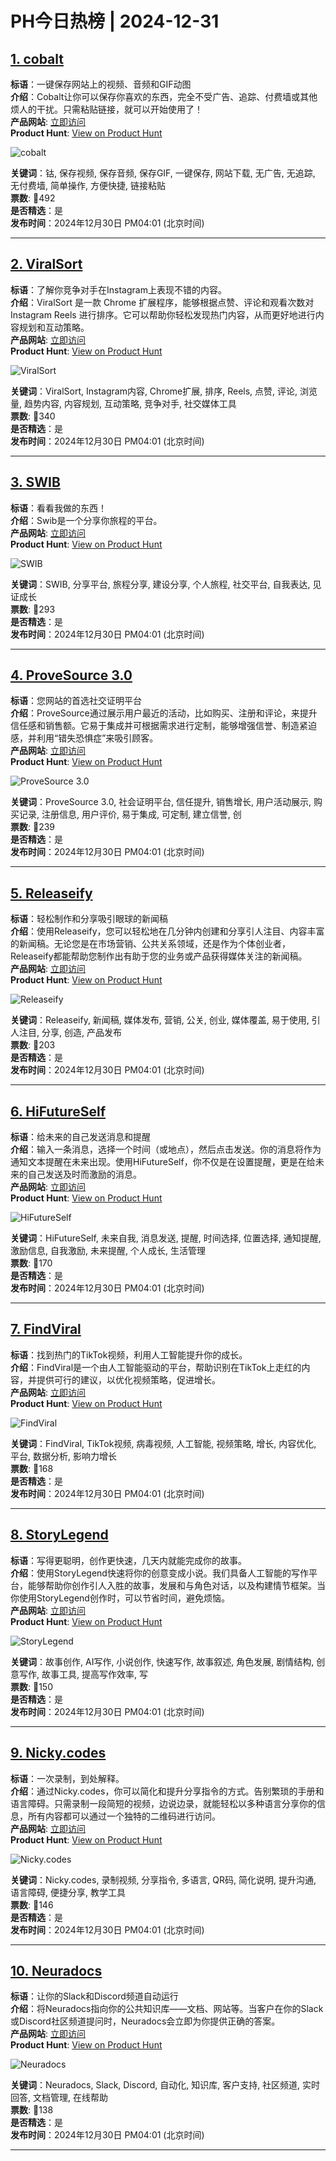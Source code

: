 # PH今日热榜 | 2024-12-31  

## [1. cobalt](https://www.producthunt.com/posts/cobalt-5?utm_campaign=producthunt-api&utm_medium=api-v2&utm_source=Application%3A+ph-daily+%28ID%3A+150577%29)  
**标语**：一键保存网站上的视频、音频和GIF动图  
**介绍**：Cobalt让你可以保存你喜欢的东西，完全不受广告、追踪、付费墙或其他烦人的干扰。只需粘贴链接，就可以开始使用了！  
**产品网站**: [立即访问](https://www.producthunt.com/r/LLJFWZH6HJGO5W?utm_campaign=producthunt-api&utm_medium=api-v2&utm_source=Application%3A+ph-daily+%28ID%3A+150577%29)  
**Product Hunt**: [View on Product Hunt](https://www.producthunt.com/posts/cobalt-5?utm_campaign=producthunt-api&utm_medium=api-v2&utm_source=Application%3A+ph-daily+%28ID%3A+150577%29)  

![cobalt](https://ph-files.imgix.net/0df0e923-1ff6-4083-a65d-aa1692345c42.png?auto=format&fit=crop&frame=1&h=512&w=1024)  

**关键词**：钴, 保存视频, 保存音频, 保存GIF, 一键保存, 网站下载, 无广告, 无追踪, 无付费墙, 简单操作, 方便快捷, 链接粘贴  
**票数**: 🔺492  
**是否精选**：是  
**发布时间**：2024年12月30日 PM04:01 (北京时间)  

---  

## [2. ViralSort](https://www.producthunt.com/posts/viralsort?utm_campaign=producthunt-api&utm_medium=api-v2&utm_source=Application%3A+ph-daily+%28ID%3A+150577%29)  
**标语**：了解你竞争对手在Instagram上表现不错的内容。  
**介绍**：ViralSort 是一款 Chrome 扩展程序，能够根据点赞、评论和观看次数对 Instagram Reels 进行排序。它可以帮助你轻松发现热门内容，从而更好地进行内容规划和互动策略。  
**产品网站**: [立即访问](https://www.producthunt.com/r/ZLQW4EEEUPUDGY?utm_campaign=producthunt-api&utm_medium=api-v2&utm_source=Application%3A+ph-daily+%28ID%3A+150577%29)  
**Product Hunt**: [View on Product Hunt](https://www.producthunt.com/posts/viralsort?utm_campaign=producthunt-api&utm_medium=api-v2&utm_source=Application%3A+ph-daily+%28ID%3A+150577%29)  

![ViralSort](https://ph-files.imgix.net/5784ec2d-27de-4d43-881f-32b46f0fc11b.png?auto=format&fit=crop&frame=1&h=512&w=1024)  

**关键词**：ViralSort, Instagram内容, Chrome扩展, 排序, Reels, 点赞, 评论, 浏览量, 趋势内容, 内容规划, 互动策略, 竞争对手, 社交媒体工具  
**票数**: 🔺340  
**是否精选**：是  
**发布时间**：2024年12月30日 PM04:01 (北京时间)  

---  

## [3. SWIB](https://www.producthunt.com/posts/swib?utm_campaign=producthunt-api&utm_medium=api-v2&utm_source=Application%3A+ph-daily+%28ID%3A+150577%29)  
**标语**：看看我做的东西！  
**介绍**：Swib是一个分享你旅程的平台。  
**产品网站**: [立即访问](https://www.producthunt.com/r/4PPGFOTMSYM4TJ?utm_campaign=producthunt-api&utm_medium=api-v2&utm_source=Application%3A+ph-daily+%28ID%3A+150577%29)  
**Product Hunt**: [View on Product Hunt](https://www.producthunt.com/posts/swib?utm_campaign=producthunt-api&utm_medium=api-v2&utm_source=Application%3A+ph-daily+%28ID%3A+150577%29)  

![SWIB](https://ph-files.imgix.net/baed30df-97c9-429c-a825-8357d5c12706.png?auto=format&fit=crop&frame=1&h=512&w=1024)  

**关键词**：SWIB, 分享平台, 旅程分享, 建设分享, 个人旅程, 社交平台, 自我表达, 见证成长  
**票数**: 🔺293  
**是否精选**：是  
**发布时间**：2024年12月30日 PM04:01 (北京时间)  

---  

## [4. ProveSource 3.0](https://www.producthunt.com/posts/provesource-3-0?utm_campaign=producthunt-api&utm_medium=api-v2&utm_source=Application%3A+ph-daily+%28ID%3A+150577%29)  
**标语**：您网站的首选社交证明平台  
**介绍**：ProveSource通过展示用户最近的活动，比如购买、注册和评论，来提升信任感和销售额。它易于集成并可根据需求进行定制，能够增强信誉、制造紧迫感，并利用“错失恐惧症”来吸引顾客。  
**产品网站**: [立即访问](https://www.producthunt.com/r/BSR4DLPIIXNCM5?utm_campaign=producthunt-api&utm_medium=api-v2&utm_source=Application%3A+ph-daily+%28ID%3A+150577%29)  
**Product Hunt**: [View on Product Hunt](https://www.producthunt.com/posts/provesource-3-0?utm_campaign=producthunt-api&utm_medium=api-v2&utm_source=Application%3A+ph-daily+%28ID%3A+150577%29)  

![ProveSource 3.0](https://ph-files.imgix.net/b9b7bed3-a1a9-4400-beed-ca77eb3fbe54.png?auto=format&fit=crop&frame=1&h=512&w=1024)  

**关键词**：ProveSource 3.0, 社会证明平台, 信任提升, 销售增长, 用户活动展示, 购买记录, 注册信息, 用户评价, 易于集成, 可定制, 建立信誉, 创  
**票数**: 🔺239  
**是否精选**：是  
**发布时间**：2024年12月30日 PM04:01 (北京时间)  

---  

## [5. Releaseify](https://www.producthunt.com/posts/releaseify?utm_campaign=producthunt-api&utm_medium=api-v2&utm_source=Application%3A+ph-daily+%28ID%3A+150577%29)  
**标语**：轻松制作和分享吸引眼球的新闻稿  
**介绍**：使用Releaseify，您可以轻松地在几分钟内创建和分享引人注目、内容丰富的新闻稿。无论您是在市场营销、公共关系领域，还是作为个体创业者，Releaseify都能帮助您制作出有助于您的业务或产品获得媒体关注的新闻稿。  
**产品网站**: [立即访问](https://www.producthunt.com/r/4CHPX6PB46QR2O?utm_campaign=producthunt-api&utm_medium=api-v2&utm_source=Application%3A+ph-daily+%28ID%3A+150577%29)  
**Product Hunt**: [View on Product Hunt](https://www.producthunt.com/posts/releaseify?utm_campaign=producthunt-api&utm_medium=api-v2&utm_source=Application%3A+ph-daily+%28ID%3A+150577%29)  

![Releaseify](https://ph-files.imgix.net/b17029dc-74ba-48a6-9909-ab73cb7951df.png?auto=format&fit=crop&frame=1&h=512&w=1024)  

**关键词**：Releaseify, 新闻稿, 媒体发布, 营销, 公关, 创业, 媒体覆盖, 易于使用, 引人注目, 分享, 创造, 产品发布  
**票数**: 🔺203  
**是否精选**：是  
**发布时间**：2024年12月30日 PM04:01 (北京时间)  

---  

## [6. HiFutureSelf](https://www.producthunt.com/posts/hifutureself?utm_campaign=producthunt-api&utm_medium=api-v2&utm_source=Application%3A+ph-daily+%28ID%3A+150577%29)  
**标语**：给未来的自己发送消息和提醒  
**介绍**：输入一条消息，选择一个时间（或地点），然后点击发送。你的消息将作为通知文本提醒在未来出现。使用HiFutureSelf，你不仅是在设置提醒，更是在给未来的自己发送及时而激励的消息。  
**产品网站**: [立即访问](https://www.producthunt.com/r/WCPBG734IEENAO?utm_campaign=producthunt-api&utm_medium=api-v2&utm_source=Application%3A+ph-daily+%28ID%3A+150577%29)  
**Product Hunt**: [View on Product Hunt](https://www.producthunt.com/posts/hifutureself?utm_campaign=producthunt-api&utm_medium=api-v2&utm_source=Application%3A+ph-daily+%28ID%3A+150577%29)  

![HiFutureSelf](https://ph-files.imgix.net/933ed1d1-5663-4efc-a567-2a3ddbb31074.png?auto=format&fit=crop&frame=1&h=512&w=1024)  

**关键词**：HiFutureSelf, 未来自我, 消息发送, 提醒, 时间选择, 位置选择, 通知提醒, 激励信息, 自我激励, 未来提醒, 个人成长, 生活管理  
**票数**: 🔺170  
**是否精选**：是  
**发布时间**：2024年12月30日 PM04:01 (北京时间)  

---  

## [7. FindViral](https://www.producthunt.com/posts/findviral?utm_campaign=producthunt-api&utm_medium=api-v2&utm_source=Application%3A+ph-daily+%28ID%3A+150577%29)  
**标语**：找到热门的TikTok视频，利用人工智能提升你的成长。  
**介绍**：FindViral是一个由人工智能驱动的平台，帮助识别在TikTok上走红的内容，并提供可行的建议，以优化视频策略，促进增长。  
**产品网站**: [立即访问](https://www.producthunt.com/r/Z4POAESGEWOPJR?utm_campaign=producthunt-api&utm_medium=api-v2&utm_source=Application%3A+ph-daily+%28ID%3A+150577%29)  
**Product Hunt**: [View on Product Hunt](https://www.producthunt.com/posts/findviral?utm_campaign=producthunt-api&utm_medium=api-v2&utm_source=Application%3A+ph-daily+%28ID%3A+150577%29)  

![FindViral](https://ph-files.imgix.net/14b4d556-59c8-4ce2-9312-bf9a5467a940.png?auto=format&fit=crop&frame=1&h=512&w=1024)  

**关键词**：FindViral, TikTok视频, 病毒视频, 人工智能, 视频策略, 增长, 内容优化, 平台, 数据分析, 影响力增长  
**票数**: 🔺168  
**是否精选**：是  
**发布时间**：2024年12月30日 PM04:01 (北京时间)  

---  

## [8. StoryLegend](https://www.producthunt.com/posts/storylegend?utm_campaign=producthunt-api&utm_medium=api-v2&utm_source=Application%3A+ph-daily+%28ID%3A+150577%29)  
**标语**：写得更聪明，创作更快速，几天内就能完成你的故事。  
**介绍**：使用StoryLegend快速将你的创意变成小说。我们具备人工智能的写作平台，能够帮助你创作引人入胜的故事，发展和与角色对话，以及构建情节框架。当你使用StoryLegend创作时，可以节省时间，避免烦恼。  
**产品网站**: [立即访问](https://www.producthunt.com/r/XB2AQS6JVR2XKF?utm_campaign=producthunt-api&utm_medium=api-v2&utm_source=Application%3A+ph-daily+%28ID%3A+150577%29)  
**Product Hunt**: [View on Product Hunt](https://www.producthunt.com/posts/storylegend?utm_campaign=producthunt-api&utm_medium=api-v2&utm_source=Application%3A+ph-daily+%28ID%3A+150577%29)  

![StoryLegend](https://ph-files.imgix.net/68af2d3a-3e17-449b-bc99-1ed070f8a9d4.png?auto=format&fit=crop&frame=1&h=512&w=1024)  

**关键词**：故事创作, AI写作, 小说创作, 快速写作, 故事叙述, 角色发展, 剧情结构, 创意写作, 故事工具, 提高写作效率, 写  
**票数**: 🔺150  
**是否精选**：是  
**发布时间**：2024年12月30日 PM04:01 (北京时间)  

---  

## [9. Nicky.codes](https://www.producthunt.com/posts/nicky-codes?utm_campaign=producthunt-api&utm_medium=api-v2&utm_source=Application%3A+ph-daily+%28ID%3A+150577%29)  
**标语**：一次录制，到处解释。  
**介绍**：通过Nicky.codes，你可以简化和提升分享指令的方式。告别繁琐的手册和语言障碍。只需录制一段简短的视频，边说边录，就能轻松以多种语言分享你的信息，所有内容都可以通过一个独特的二维码进行访问。  
**产品网站**: [立即访问](https://www.producthunt.com/r/YWHR5WZILUZOYI?utm_campaign=producthunt-api&utm_medium=api-v2&utm_source=Application%3A+ph-daily+%28ID%3A+150577%29)  
**Product Hunt**: [View on Product Hunt](https://www.producthunt.com/posts/nicky-codes?utm_campaign=producthunt-api&utm_medium=api-v2&utm_source=Application%3A+ph-daily+%28ID%3A+150577%29)  

![Nicky.codes](https://ph-files.imgix.net/b4becfb5-0a06-4e19-8b9e-6b594879a608.png?auto=format&fit=crop&frame=1&h=512&w=1024)  

**关键词**：Nicky.codes, 录制视频, 分享指令, 多语言, QR码, 简化说明, 提升沟通, 语言障碍, 便捷分享, 教学工具  
**票数**: 🔺146  
**是否精选**：是  
**发布时间**：2024年12月30日 PM04:01 (北京时间)  

---  

## [10. Neuradocs](https://www.producthunt.com/posts/neuradocs?utm_campaign=producthunt-api&utm_medium=api-v2&utm_source=Application%3A+ph-daily+%28ID%3A+150577%29)  
**标语**：让你的Slack和Discord频道自动运行  
**介绍**：将Neuradocs指向你的公共知识库——文档、网站等。当客户在你的Slack或Discord社区频道提问时，Neuradocs会立即为你提供正确的答案。  
**产品网站**: [立即访问](https://www.producthunt.com/r/P2BUVC6MZUZV2Z?utm_campaign=producthunt-api&utm_medium=api-v2&utm_source=Application%3A+ph-daily+%28ID%3A+150577%29)  
**Product Hunt**: [View on Product Hunt](https://www.producthunt.com/posts/neuradocs?utm_campaign=producthunt-api&utm_medium=api-v2&utm_source=Application%3A+ph-daily+%28ID%3A+150577%29)  

![Neuradocs](https://ph-files.imgix.net/81676dc6-ba86-4fb0-8eae-2fa9bcaef6f9.png?auto=format&fit=crop&frame=1&h=512&w=1024)  

**关键词**：Neuradocs, Slack, Discord, 自动化, 知识库, 客户支持, 社区频道, 实时回答, 文档管理, 在线帮助  
**票数**: 🔺138  
**是否精选**：是  
**发布时间**：2024年12月30日 PM04:01 (北京时间)  

---  

